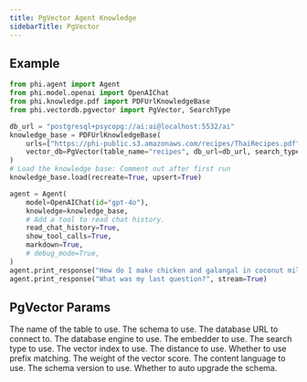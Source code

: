 ```yaml
---
title: PgVector Agent Knowledge
sidebarTitle: PgVector
---
```


## Example

```python agent_with_knowledge.py
from phi.agent import Agent
from phi.model.openai import OpenAIChat
from phi.knowledge.pdf import PDFUrlKnowledgeBase
from phi.vectordb.pgvector import PgVector, SearchType

db_url = "postgresql+psycopg://ai:ai@localhost:5532/ai"
knowledge_base = PDFUrlKnowledgeBase(
    urls=["https://phi-public.s3.amazonaws.com/recipes/ThaiRecipes.pdf"],
    vector_db=PgVector(table_name="recipes", db_url=db_url, search_type=SearchType.hybrid),
)
# Load the knowledge base: Comment out after first run
knowledge_base.load(recreate=True, upsert=True)

agent = Agent(
    model=OpenAIChat(id="gpt-4o"),
    knowledge=knowledge_base,
    # Add a tool to read chat history.
    read_chat_history=True,
    show_tool_calls=True,
    markdown=True,
    # debug_mode=True,
)
agent.print_response("How do I make chicken and galangal in coconut milk soup", stream=True)
agent.print_response("What was my last question?", stream=True)

```

## PgVector Params

<ResponseField name="table_name" type="str">
  The name of the table to use.
</ResponseField>
<ResponseField name="schema" type="str">
  The schema to use.
</ResponseField>
<ResponseField name="db_url" type="str">
  The database URL to connect to.
</ResponseField>
<ResponseField name="db_engine" type="Engine">
  The database engine to use.
</ResponseField>
<ResponseField name="embedder" type="Embedder">
  The embedder to use.
</ResponseField>
<ResponseField name="search_type" type="SearchType">
  The search type to use.
</ResponseField>
<ResponseField name="vector_index" type="Union[Ivfflat, HNSW]">
  The vector index to use.
</ResponseField>
<ResponseField name="distance" type="Distance">
  The distance to use.
</ResponseField>
<ResponseField name="prefix_match" type="bool">
  Whether to use prefix matching.
</ResponseField>
<ResponseField name="vector_score_weight" type="float">
  The weight of the vector score.
</ResponseField>
<ResponseField name="content_language" type="str">
  The content language to use.
</ResponseField>
<ResponseField name="schema_version" type="int">
  The schema version to use.
</ResponseField>
<ResponseField name="auto_upgrade_schema" type="bool">
  Whether to auto upgrade the schema.
</ResponseField>
